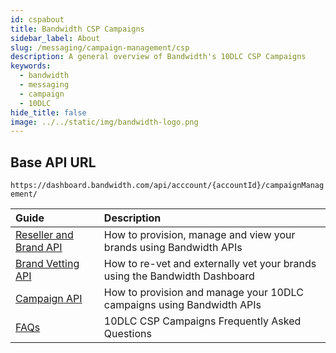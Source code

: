 ```yaml
---
id: cspabout
title: Bandwidth CSP Campaigns
sidebar_label: About
slug: /messaging/campaign-management/csp
description: A general overview of Bandwidth's 10DLC CSP Campaigns
keywords:
  - bandwidth
  - messaging
  - campaign
  - 10DLC
hide_title: false
image: ../../static/img/bandwidth-logo.png
---
```


## Base API URL

`https://dashboard.bandwidth.com/api/acccount/{accountId}/campaignManagement/`

| Guide | Description |
|:------|:------------|
|[Reseller and Brand API](/docs/messaging/campaign-management/csp/reseller-brand-api) | How to provision, manage and view your brands using Bandwidth APIs |
|[Brand Vetting API](/docs/messaging/campaign-management/csp/brand-vetting-api) | How to re-vet and externally vet your brands using the Bandwidth Dashboard|
|[Campaign API](/docs/messaging/campaign-management/csp/campaign-api) | How to provision and manage your 10DLC campaigns using Bandwidth APIs |
|[FAQs](/docs/messaging/campaign-management/csp/faq) | 10DLC CSP Campaigns Frequently Asked Questions |

